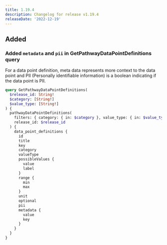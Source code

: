 ```yaml
---
title: 1.19.4
description: Changelog for release v1.19.4
releaseDate: '2022-12-19'
---
```


## Added

### Added `metadata` and `pii` in GetPathwayDataPointDefinitions query

For a data point definition, meta data represents more context to the data point and PII (Personally identifiable information) is a boolean indicating if the data point is PII.

```graphql
query GetPathwayDataPointDefinitions(
  $release_id: String!
  $category: [String!]
  $value_type: [String!]
) {
  pathwayDataPointDefinitions(
    filters: { category: { in: $category }, value_type: { in: $value_type } }
    release_id: $release_id
  ) {
    data_point_definitions {
      id
      title
      key
      category
      valueType
      possibleValues {
        value
        label
      }
      range {
        min
        max
      }
      unit
      optional
      pii
      metadata {
        value
        key
      }
    }
  }
}

```
